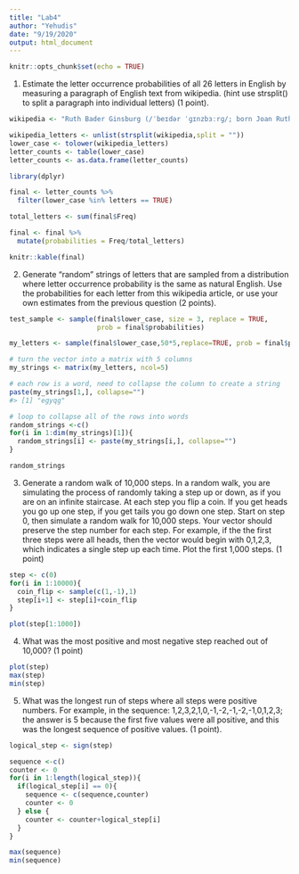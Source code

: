 ```yaml
---
title: "Lab4"
author: "Yehudis"
date: "9/19/2020"
output: html_document
---
```


```r
knitr::opts_chunk$set(echo = TRUE)
```

1. Estimate the letter occurrence probabilities of all 26 letters in English by measuring a paragraph of English text from wikipedia. (hint use strsplit() to split a paragraph into individual letters) (1 point).

```r
wikipedia <- "Ruth Bader Ginsburg (/ˈbeɪdər ˈɡɪnzbɜːrɡ/; born Joan Ruth Bader; March 15, 1933 – September 18, 2020),[1] also known by her initials RBG, was an American jurist who served as an associate justice of the Supreme Court of the United States from 1993 until her death in 2020. She was nominated by President Bill Clinton and was generally viewed as belonging to the liberal wing of the Court. Ginsburg was the second woman to serve on the U.S. Supreme Court, after Sandra Day O'Connor. During her tenure on the Court, Ginsburg authored notable majority opinions, including United States v. Virginia (1996), Olmstead v. L.C. (1999), and Friends of the Earth, Inc. v. Laidlaw Environmental Services, Inc. (2000)."

wikipedia_letters <- unlist(strsplit(wikipedia,split = ""))
lower_case <- tolower(wikipedia_letters)
letter_counts <- table(lower_case)
letter_counts <- as.data.frame(letter_counts)

library(dplyr)

final <- letter_counts %>%
  filter(lower_case %in% letters == TRUE)

total_letters <- sum(final$Freq)

final <- final %>%
  mutate(probabilities = Freq/total_letters)

knitr::kable(final)
```

2. Generate “random” strings of letters that are sampled from a distribution where letter occurrence probability is the same as natural English. Use the probabilities for each letter from this wikipedia article, or use your own estimates from the previous question (2 points).

```r

test_sample <- sample(final$lower_case, size = 3, replace = TRUE,
                      prob = final$probabilities)

my_letters <- sample(final$lower_case,50*5,replace=TRUE, prob = final$probabilities)

# turn the vector into a matrix with 5 columns
my_strings <- matrix(my_letters, ncol=5)

# each row is a word, need to collapse the column to create a string
paste(my_strings[1,], collapse="")
#> [1] "egyqg"

# loop to collapse all of the rows into words
random_strings <-c()
for(i in 1:dim(my_strings)[1]){
  random_strings[i] <- paste(my_strings[i,], collapse="")
}

random_strings

```


3. Generate a random walk of 10,000 steps. In a random walk, you are simulating the process of randomly taking a step up or down, as if you are on an infinite staircase. At each step you flip a coin. If you get heads you go up one step, if you get tails you go down one step. Start on step 0, then simulate a random walk for 10,000 steps. Your vector should preserve the step number for each step. For example, if the the first three steps were all heads, then the vector would begin with 0,1,2,3, which indicates a single step up each time. Plot the first 1,000 steps. (1 point)

```r

step <- c(0)
for(i in 1:10000){
  coin_flip <- sample(c(1,-1),1)
  step[i+1] <- step[i]+coin_flip
}

plot(step[1:1000])
```

4. What was the most positive and most negative step reached out of 10,000? (1 point)

```r
plot(step)
max(step)
min(step)
```

5. What was the longest run of steps where all steps were positive numbers. For example, in the sequence: 1,2,3,2,1,0,-1,-2,-1,-2,-1,0,1,2,3; the answer is 5 because the first five values were all positive, and this was the longest sequence of positive values. (1 point).

```r
logical_step <- sign(step)

sequence <-c()
counter <- 0
for(i in 1:length(logical_step)){
  if(logical_step[i] == 0){
    sequence <- c(sequence,counter)
    counter <- 0
  } else {
    counter <- counter+logical_step[i]
  }
}

max(sequence)
min(sequence)
```

